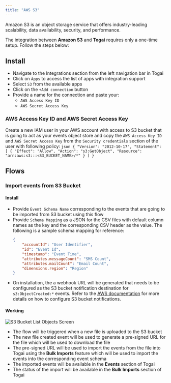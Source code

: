 ```yaml
---
title: "AWS S3"
---
```


Amazon S3 is an object storage service that offers industry-leading scalability, data availability, security, and performance.

The integration between **Amazon S3** and **Togai** requires only a one-time setup. Follow the steps below:

## Install
* Navigate to the Integrations section from the left navigation bar in Togai
* Click on `Apps` to access the list of apps with integration support
* Select `S3` from the available apps
* Click on the `+Add connection` button 
* Provide a name for the connection and paste your:
    * `AWS Access Key ID`
    * `AWS Secret Access Key`

### AWS Access Key ID and AWS Secret Access Key

Create a new IAM user in your AWS account with access to S3 bucket that is going to act as your events object store and copy the `AWS Access Key ID` and `AWS Secret Access Key` from the `Security credentials` section of the user with following policy:
    ```json
    {
        "Version": "2012-10-17",
        "Statement": [
            {
                "Effect": "Allow",
                "Action": "s3:GetObject",
                "Resource": "arn:aws:s3:::<S3_BUCKET_NAME>/*"
            }
        ]
    }
    ```

## Flows

### Import events from S3 Bucket 

#### Install

* Provide `Event Schema Name` corresponding to the events that are going to be imported from S3 bucket using this flow 
* Provide `Schema Mapping` as a JSON for the CSV files with default column names as the key and the corresponding CSV header as the value. The following is a sample schema mapping for reference:
    ```json
    {
        "accountId": "User Identifier",
        "id": "Event Id",
        "timestamp": "Event Time",
        "attributes.messageCount": "SMS Count",
        "attributes.mailCount": "Email Count",
        "dimensions.region": "Region"
    }
    ```
* On installation, the a webhook URL will be generated that needs to be configured as the S3 bucket notification destination for `s3:ObjectCreated:*` events. Refer to the [AWS documentation](https://docs.aws.amazon.com/AmazonS3/latest/userguide/NotificationHowTo.html) for more details on how to configure S3 bucket notifications.

#### Working

![S3 Bucket List Objects Screen](/docs/integrations/images/s3-bucket-list-objects-screen.png)

* The flow will be triggered when a new file is uploaded to the S3 bucket
* The new file created event will be used to generate a pre-signed URL for the file which will be used to download the file
* The pre-signed URL will be used to import the events from the file into Togai using the **Bulk Imports** feature which will be used to import the events into the corresponding event schema
* The imported events will be available in the **Events** section of Togai
* The status of the import will be available in the **Bulk Imports** section of Togai
